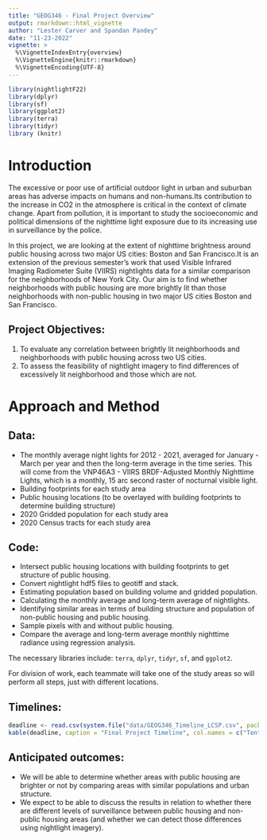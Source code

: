 ```yaml
---
title: "GEOG346 - Final Project Overview"
output: rmarkdown::html_vignette
author: "Lester Carver and Spandan Pandey"
date: "11-23-2022"
vignette: >
  %\VignetteIndexEntry{overview}
  %\VignetteEngine{knitr::rmarkdown}
  %\VignetteEncoding{UTF-8}
---
```



```r
library(nightlightF22)
library(dplyr)
library(sf)
library(ggplot2)
library(terra)
library(tidyr)
library (knitr)
```

# Introduction

The excessive or poor use of artificial outdoor light in urban and suburban areas has adverse impacts on humans and non-humans.Its contribution to the increase in CO2 in the atmosphere is critical in the context of climate change. Apart from pollution, it is important to study the socioeconomic and political dimensions of the nighttime light exposure due to its increasing use in surveillance by the police.

In this project, we are looking at the extent of nighttime brightness around public housing across two major US cities: Boston and San Francisco.It is an extension of the previous semester's work that used Visible Infrared Imaging Radiometer Suite (VIIRS) nightlights data for a similar comparison for the neighborhoods of New York City. Our aim is to find whether neighborhoods with public housing are more brightly lit than those neighborhoods with non-public housing in two major US cities Boston and San Francisco.

## Project Objectives:
1. To evaluate any correlation between brightly lit neighborhoods and neighborhoods with public housing across two US cities.
2. To assess the feasibility of nightlight imagery to find differences of excessively lit neighborhood and those which are not.

# Approach and Method

## Data:

- The monthly average night lights for 2012 - 2021, averaged for January - March per year and then the long-term average in the time series. This will come from the VNP46A3 - VIIRS BRDF-Adjusted Monthly Nighttime Lights, which is a monthly, 15 arc second raster of nocturnal visible light.
- Building footprints for each study area
- Public housing locations (to be overlayed with building footprints to determine building structure)
- 2020 Gridded population for each study area
- 2020 Census tracts for each study area


## Code:

- Intersect public housing locations with building footprints to get structure of public housing.
- Convert nightlight hdf5 files to geotiff and stack.
- Estimating population based on building volume and gridded population. 
- Calculating the monthly average and long-term average of nightlights.
- Identifying similar areas in terms of building structure and population of non-public housing and public housing. 
- Sample pixels with and without public housing.
- Compare the average and long-term average monthly nighttime radiance using regression analysis.

The necessary libraries include: `terra`, `dplyr`, `tidyr`, `sf`, and `ggplot2`.

For division of work, each teammate will take one of the study areas so will perform all steps, just with different locations.


## Timelines: 

```r
deadline <- read.csv(system.file("data/GEOG346_Timeline_LCSP.csv", package = "nightlightF22" ))
kable(deadline, caption = "Final Project Timeline", col.names = c("Tentative date", "Activity", "Members"))

```


## Anticipated outcomes: 
- We will be able to determine whether areas with public housing are brighter or not by comparing areas with similar populations and urban structure. 
- We expect to be able to discuss the results in relation to whether there are different levels of surveillance between public housing and non-public housing areas (and whether we can detect those differences using nightlight imagery).



